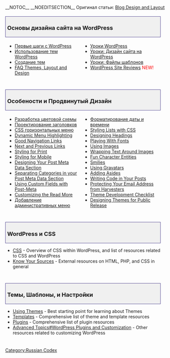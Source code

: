 {{Languages|
{{en|Blog Design and Layout}}
{{ja|Blog Design and Layout}}
{{ru|Дизайн и раскладка блога}}
{{zh-cn|博客的设计和布局}}
}}
__NOTOC__ __NOEDITSECTION__
Оригинал статьи: [[Blog_Design_and_Layout|Blog Design and Layout]]
{{ru:Stub}}
<div style="width:95%; font-size: 110%; text-decoration:none; padding: 0px 5px; margin: 20px 0px 5px; background-color: #f0f0f0; border: 1px solid darkslateblue">
===Основы дизайна сайта на WordPress===
</div>
<div style="width: 45%; margin:0px 6px; float:left">
* [[Первые_шаги_с_WordPress|Первые шаги с WordPress]]
* [[Использование тем|Использование тем WordPress]]
* [[Создание_тем|Создание тем]]
* [[FAQ Layout and Design|FAQ Themes, Layout and Design]]
</div>
<div style="width: 45%; margin:0px 6px; float:left">
* [[Уроки WordPress]]
* [[Уроки_WordPress#Дизайн_сайта_на_WordPress|Уроки: Дизайн сайта на WordPress]]
* [[Уроки_WordPress#Файлы_шаблонов|Уроки: Файлы шаблонов]]
* [[WordPress Site Reviews]] <span style="color:red">NEW!</span>
</div>
<div style="clear:both; height:10px">
</div>

<div style="width:95%; font-size: 110%; text-decoration:none; padding: 0px 5px; margin: 20px 0px 5px; background-color: #f0f0f0; border: 1px solid darkslateblue">
=== Особености и Продвинутый Дизайн ===
</div>
<div style="width: 45%; margin:0px 6px; float:left">
* [[Разработка цветовой схемы]] 
* [[Проектирование заголовков]]
* [[Создание горизонтальных меню|CSS горизонтальных меню]]
* [[Dynamic Menu Highlighting]]
* [[Good Navigation Links]]
* [[Next and Previous Links]]
* [[Styling for Print]] 
* [[Styling for Mobile]]
* [[Post Meta Data Section|Designing Your Post Meta Data Section]]
* [[Separating Categories|Separating Categories in your Post Meta Data Section]]
* [[Custom Fields|Using Custom Fields with Post-Meta]]
* [[Customizing the Read More]]
* [[Добавление_административных_меню|Добавление административных меню]]
</div>
<div style="width: 45%; margin:0px 6px; float:left; display: inline">
* [[Форматирование_даты_и_времени|Форматирование даты и времени]]
* [[Styling Lists with CSS]]
* [[Designing Headings]]
* [[Playing With Fonts]]
* [[Using Images]]
* [[Wrapping Text Around Images]]
* [[Fun Character Entities]]
* [[Using_Smilies|Smilies]]
* [[Using Gravatars]]
* [[Adding Asides]]
* [[Writing Code in Your Posts]]
* [[Protection From Harvesters|Protecting Your Email Address from Harvesters]]
* [[Theme Development Checklist]]
* [[Designing Themes for Public Release]]
</div>
<div style="clear:both; height:10px">
</div>

<div style="width:95%; font-size: 110%; text-decoration:none; padding: 0px 5px; margin: 20px 0px 5px; background-color: #f0f0f0; border: 1px solid darkslateblue">
=== WordPress и CSS ===
</div>
* [[CSS]] - Overview of CSS within WordPress, and list of resources related to CSS and WordPress
* [[Know Your Sources]] - External resources on HTML, PHP, and CSS in general
<div style="clear:both; height:10px">
</div>

<div style="width:95%; font-size: 110%; text-decoration:none; padding: 0px 5px; margin: 20px 0px 5px; background-color: #f0f0f0; border: 1px solid darkslateblue">
=== Темы, Шаблоны, и Настройки===
</div>

* [[Using Themes]] - Best starting point for learning about Themes
* [[Templates]] - Comprehensive list of theme and template resources
* [[Plugins]] - Comprehensive list of plugin resources
* [[Advanced Topics#WordPress Plugins and Customization]] - Other resources related to customizing WordPress
<div style="clear:both; height:10px">
</div>

{{ru:toclist}}

[[Category:Russian Codex]]